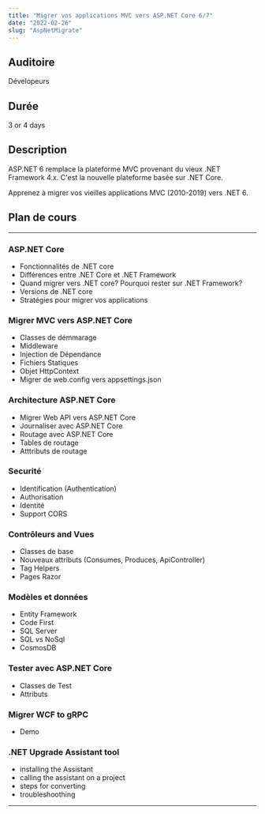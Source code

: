 ```yaml
---
title: "Migrer vos applications MVC vers ASP.NET Core 6/7"
date: "2022-02-26"
slug: "AspNetMigrate"
---
```


## Auditoire

Dévelopeurs

## Durée

3 or 4 days

## Description

ASP.NET 6 remplace la plateforme MVC provenant du vieux .NET Framework 4.x. C'est la nouvelle plateforme basée sur .NET Core.

Apprenez à migrer vos vieilles applications MVC (2010-2019) vers .NET 6.

## Plan de cours

---

### ASP.NET Core

- Fonctionnalités de .NET core
- Différences entre .NET Core et .NET Framework
- Quand migrer vers .NET core? Pourquoi rester sur .NET Framework?
- Versions de .NET core
- Stratégies pour migrer vos applications

### Migrer MVC vers ASP.NET Core

- Classes de démmarage
- Middleware
- Injection de Dépendance
- Fichiers Statiques
- Objet HttpContext
- Migrer de web.config vers appsettings.json

### Architecture ASP.NET Core

- Migrer Web API vers ASP.NET Core
- Journaliser avec ASP.NET Core
- Routage avec ASP.NET Core
- Tables de routage
- Atttributs de routage

### Securité

- Identification (Authentication)
- Authorisation
- Identité
- Support CORS

### Contrôleurs and Vues

- Classes de base
- Nouveaux attributs (Consumes, Produces, ApiController)
- Tag Helpers
- Pages Razor

### Modèles et données

- Entity Framework
- Code First
- SQL Server
- SQL vs NoSql
- CosmosDB

### Tester avec ASP.NET Core

- Classes de Test
- Attributs

### Migrer WCF to gRPC

- Demo

### .NET Upgrade Assistant tool

- installing the Assistant
- calling the assistant on a project
- steps for converting
- troubleshoothing

---

###
